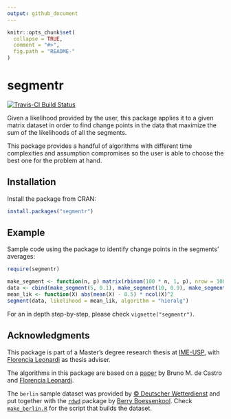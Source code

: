 ```yaml
---
output: github_document
---
```


<!-- README.md is generated from README.Rmd. Please edit that file -->

```r
knitr::opts_chunk$set(
  collapse = TRUE,
  comment = "#>",
  fig.path = "README-"
)
```

# segmentr

[![Travis-CI Build Status](https://travis-ci.org/thalesmello/segmentr.svg?branch=master)](https://travis-ci.org/thalesmello/segmentr)

Given a likelihood provided by the user, this package applies it to a given
matrix dataset in order to find change points in the data that maximize the sum
of the likelihoods of all the segments.

This package provides a handful of algorithms with different time complexities
and assumption compromises so the user is able to choose the best one for the
problem at hand.

## Installation

Install the package from CRAN:

```r
install.packages("segmentr")
```

## Example

Sample code using the package to identify change points in the segments' averages:

```r
require(segmentr)

make_segment <- function(n, p) matrix(rbinom(100 * n, 1, p), nrow = 100)
data <- cbind(make_segment(5, 0.1), make_segment(10, 0.9), make_segment(2, 0.1))
mean_lik <- function(X) abs(mean(X) - 0.5) * ncol(X)^2
segment(data, likelihood = mean_lik, algorithm = "hieralg")
```

For an in depth step-by-step, please check `vignette("segmentr")`.

## Acknowledgments

This package is part of a Master's degree research thesis at [IME-USP](https://www.ime.usp.br/),
with [Florencia Leonardi][florencia] as thesis adviser.

The algorithms in this package are based on a [paper][basis_paper] by Bruno M. de Castro and [Florencia Leonardi][florencia].

The `berlin` sample dataset was provided by [© Deutscher Wetterdienst][dwd] and put together with the [`rdwd`][rdwd] package by [Berry Boessenkool][brry]. Check [`make_berlin.R`][make_berlin] for the script that builds the dataset.

[basis_paper]: https://arxiv.org/abs/1501.01756
[florencia]: https://www.ime.usp.br/~leonardi/Home_page_of_Florencia_G._Leonardi/Home_Page.html
[dwd]: https://dwd.de/
[rdwd]: https://CRAN.R-project.org/package=rdwd
[brry]: https://github.com/brry
[make_berlin]: https://github.com/thalesmello/segmentr/blob/master/make_berlin.R
